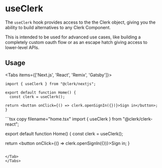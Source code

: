 
# useClerk

The `useClerk` hook provides access to the the Clerk object, giving you the ability to build alternatives to any Clerk Component.

<Callout type="warning">
  This is intended to be used for advanced use cases, like building a completely
  custom oauth flow or as an escape hatch giving access to lower-level APIs.
</Callout>

## Usage

<Tabs items={['Next.js', 'React', 'Remix', 'Gatsby']}>
<Tab>
```tsx copy filename="pages/index.tsx"
import { useClerk } from "@clerk/nextjs";

export default function Home() {
  const clerk = useClerk();

return <button onClick={() => clerk.openSignIn({})}>Sign in</button>;
}

```
</Tab>
<Tab>
```tsx copy filename="home.tsx"
import { useClerk } from "@clerk/clerk-react";

export default function Home() {
  const clerk = useClerk();

  return <button onClick={() => clerk.openSignIn({})}>Sign in</button>;
}
```

</Tab>
</Tabs>
